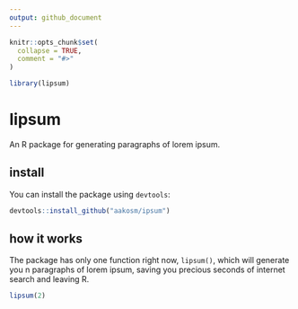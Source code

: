 ```yaml
---
output: github_document
---
```


```r
knitr::opts_chunk$set(
  collapse = TRUE,
  comment = "#>"
)

library(lipsum)
```

# lipsum
An R package for generating paragraphs of lorem ipsum.

## install

You can install the package using `devtools`:

```r
devtools::install_github("aakosm/ipsum")
```


## how it works
The package has only one function right now, `lipsum()`, which will generate you n paragraphs of lorem ipsum, saving you precious seconds of internet search and leaving R. 

```r
lipsum(2)
```

